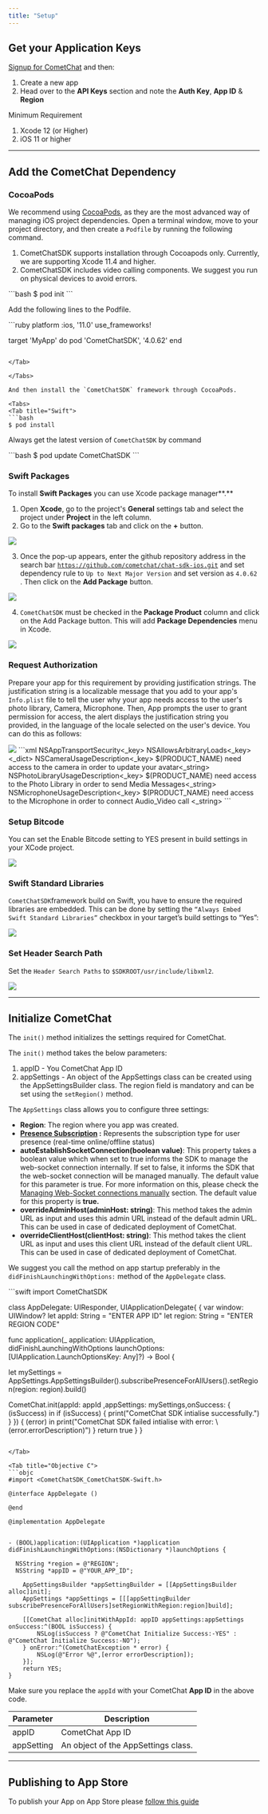 ```yaml
---
title: "Setup"
---
```




## Get your Application Keys

[Signup for CometChat](https://app.cometchat.com) and then:

1. Create a new app
2. Head over to the **API Keys** section and note the **Auth Key**, **App ID** & **Region**

<Tip>
Minimum Requirement

1. Xcode 12 (or Higher)
2. iOS 11 or higher

</Tip>

***

## Add the CometChat Dependency

### CocoaPods

We recommend using [CocoaPods](https://cocoapods.org/), as they are the most advanced way of managing iOS project dependencies. Open a terminal window, move to your project directory, and then create a `Podfile` by running the following command.

<Warning>

1. CometChatSDK supports installation through Cocoapods only. Currently, we are supporting Xcode 11.4 and higher.
2. CometChatSDK includes video calling components. We suggest you run on physical devices to avoid errors.

</Warning>

<Tabs>
<Tab title="Swift">
```bash
$ pod init
```

</Tab>

</Tabs>

Add the following lines to the Podfile.

<Tabs>
<Tab title="Swift">
```ruby
platform :ios, '11.0'
use_frameworks!

target 'MyApp' do
  pod 'CometChatSDK', '4.0.62'
end
```

</Tab>

</Tabs>

And then install the `CometChatSDK` framework through CocoaPods.

<Tabs>
<Tab title="Swift">
```bash
$ pod install
```

</Tab>

</Tabs>

Always get the latest version of `CometChatSDK` by command

<Tabs>
<Tab title="Swift">
```bash
$ pod update CometChatSDK
```

</Tab>

</Tabs>

### Swift Packages

To install **Swift Packages** you can use Xcode package manager\*\*.\*\*

1. Open **Xcode**, go to the project's **General** settings tab and select the project under **Project** in the left column.
2. Go to the **Swift packages** tab and click on the **+** button.

<Frame>
  <img src="/images/fa786752-1634032671-f0fc1c00c9f33cca47875131228648cb.png" />
</Frame>

3. Once the pop-up appears, enter the github repository address in the search bar [`https://github.com/cometchat/chat-sdk-ios.git`](https://github.com/cometchat/chat-sdk-ios.git) and set dependency rule to `Up to Next Major Version` and set version as `4.0.62` . Then click on the **Add Package** button.

<Frame>
  <img src="/images/edbea27b-nh6l7iltomtl4me5y6yzvupevalnh891fcoemppo30e6ijlc2boq1pxyanc6ujnt-438a8e2fee0f935ba81fc7ee14dc5ab7.png" />
</Frame>

4. `CometChatSDK` must be checked in the **Package Product** column and click on the Add Package button. This will add **Package Dependencies** menu in Xcode.

<Frame>
  <img src="/images/31711554-ehjnlsoxuq3n7awjtsdjkggol8jegnsjnwgisr4a8nkrr1gt6nfjyd6azzk5c57w-1b3966209f90b9a67a5ad7107b8c25ec.png" />
</Frame>

### Request Authorization

Prepare your app for this requirement by providing justification strings. The justification string is a localizable message that you add to your app's `Info.plist` file to tell the user why your app needs access to the user's photo library, Camera, Microphone. Then, App prompts the user to grant permission for access, the alert displays the justification string you provided, in the language of the locale selected on the user's device. You can do this as follows:

<Frame>
  <img src="/images/0119d1bb-1623200477-7bdad6acb11779de4a98a154e785d56a.png" />
</Frame>

<Tabs>
<Tab title="Info.plist">
```xml
<key>NSAppTransportSecurity<_key>
  <dict>
	  <key>NSAllowsArbitraryLoads<_key>
	  <true _>
  <_dict>
<key>NSCameraUsageDescription<_key>
	<string>$(PRODUCT_NAME) need access to the camera in order to update your avatar<_string>
<key>NSPhotoLibraryUsageDescription<_key>
	<string>$(PRODUCT_NAME) need access to the Photo Library in order to send Media Messages<_string>
<key>NSMicrophoneUsageDescription<_key>
	<string>$(PRODUCT_NAME) need access to the Microphone in order to connect Audio_Video call <_string>
```

</Tab>

</Tabs>

### Setup Bitcode

You can set the Enable Bitcode setting to YES present in build settings in your XCode project.

<Frame>
  <img src="/images/477193c3-1631809611-db96539a98643ad55b7950d86d4b6557.png" />
</Frame>

### Swift Standard Libraries

`CometChatSDK`framework build on Swift, you have to ensure the required libraries are embedded. This can be done by setting the `“Always Embed Swift Standard Libraries”` checkbox in your target’s build settings to “Yes”:

<Frame>
  <img src="/images/6ae89ab8-1623200430-15b0442a710f78a45dd01090dc6a32f1.png" />
</Frame>

### Set Header Search Path

Set the `Header Search Paths` to `$SDKROOT/usr/include/libxml2`.

<Frame>
  <img src="/images/57d60afc-1631809733-acc69d5f571a8aac9ac8683e9f1ed0eb.png" />
</Frame>

***

## Initialize CometChat

The `init()` method initializes the settings required for CometChat.

The `init()` method takes the below parameters:

1. appID - You CometChat App ID
2. appSettings - An object of the AppSettings class can be created using the AppSettingsBuilder class. The region field is mandatory and can be set using the `setRegion()` method.

The `AppSettings` class allows you to configure three settings:

* **Region**: The region where you app was created.
* **[Presence Subscription](/docs/sdk/ios/user-presence) :** Represents the subscription type for user presence (real-time online/offline status)
* **autoEstablishSocketConnection(boolean value)**: This property takes a boolean value which when set to true informs the SDK to manage the web-socket connection internally. If set to false, it informs the SDK that the web-socket connection will be managed manually. The default value for this parameter is true. For more information on this, please check the [Managing Web-Socket connections manually](/docs/sdk/ios/managing-web-socket-connections-manually) section. The default value for this property is **true.**
* **overrideAdminHost(adminHost: string)**: This method takes the admin URL as input and uses this admin URL instead of the default admin URL. This can be used in case of dedicated deployment of CometChat.
* **overrideClientHost(clientHost: string)**: This method takes the client URL as input and uses this client URL instead of the default client URL. This can be used in case of dedicated deployment of CometChat.

We suggest you call the method on app startup preferably in the `didFinishLaunchingWithOptions:` method of the `AppDelegate` class.

<Tabs>
<Tab title="Swift">
```swift
import CometChatSDK

class AppDelegate: UIResponder, UIApplicationDelegate{
{
   var window: UIWindow?
   let appId: String = "ENTER APP ID"
   let region: String = "ENTER REGION CODE"

func application(_ application: UIApplication, didFinishLaunchingWithOptions launchOptions: [UIApplication.LaunchOptionsKey: Any]?) -> Bool {

let mySettings = AppSettings.AppSettingsBuilder().subscribePresenceForAllUsers().setRegion(region: region).build()

  CometChat.init(appId: appId ,appSettings: mySettings,onSuccess: { (isSuccess) in
            if (isSuccess) {
                print("CometChat SDK intialise successfully.")
            }
        }) { (error) in
                print("CometChat SDK failed intialise with error: \\(error.errorDescription)")
        }
        return true
    }
}
```

</Tab>

<Tab title="Objective C">
```objc
#import <CometChatSDK_CometChatSDK-Swift.h>

@interface AppDelegate ()

@end

@implementation AppDelegate


- (BOOL)application:(UIApplication *)application didFinishLaunchingWithOptions:(NSDictionary *)launchOptions {

  NSString *region = @"REGION";
  NSString *appID = @"YOUR_APP_ID";

    AppSettingsBuilder *appSettingBuilder = [[AppSettingsBuilder alloc]init];
    AppSettings *appSettings = [[[appSettingBuilder subscribePresenceForAllUsers]setRegionWithRegion:region]build];

    [[CometChat alloc]initWithAppId: appID appSettings:appSettings onSuccess:^(BOOL isSuccess) {
        NSLog(isSuccess ? @"CometChat Initialize Success:-YES" : @"CometChat Initialize Success:-NO");
    } onError:^(CometChatException * error) {
        NSLog(@"Error %@",[error errorDescription]);
    }];
    return YES;
}
```

</Tab>

</Tabs>

Make sure you replace the `appId` with your CometChat **App ID** in the above code.

| Parameter  | Description                         |
| ---------- | ----------------------------------- |
| appID      | CometChat App ID                    |
| appSetting | An object of the AppSettings class. |

***

## Publishing to App Store

To publish your App on App Store please [follow this guide](/docs/sdk/ios/publishing-app-on-appstore)
